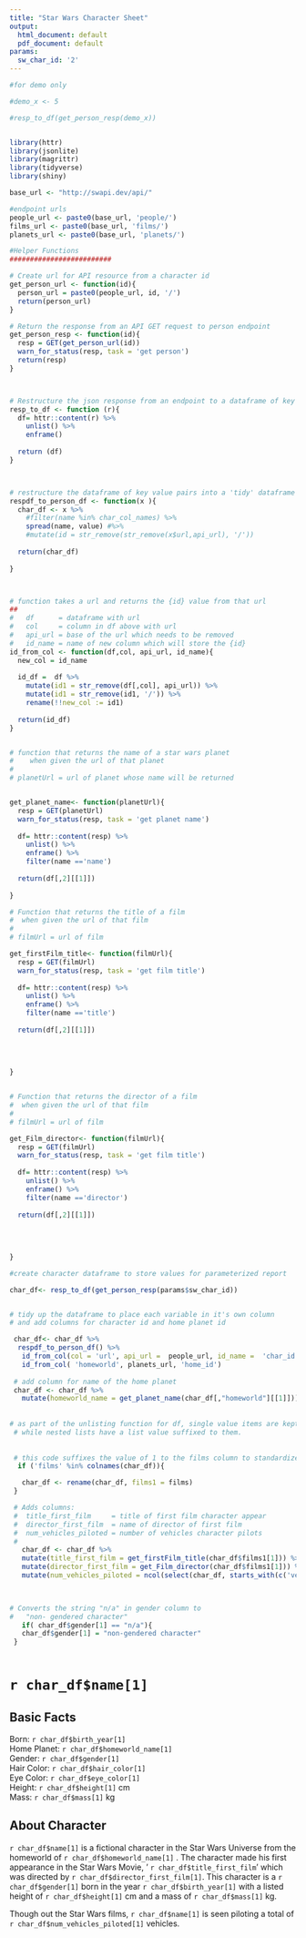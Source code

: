```yaml
---
title: "Star Wars Character Sheet"
output:
  html_document: default
  pdf_document: default
params:
  sw_char_id: '2'
---
```


```r
#for demo only

#demo_x <- 5

#resp_to_df(get_person_resp(demo_x))



```








```r
library(httr)
library(jsonlite)
library(magrittr)
library(tidyverse)
library(shiny)

```


```r
base_url <- "http://swapi.dev/api/"

#endpoint urls
people_url <- paste0(base_url, 'people/') 
films_url <- paste0(base_url, 'films/')
planets_url <- paste0(base_url, 'planets/')

```







```r

#Helper Functions 
#########################

# Create url for API resource from a character id
get_person_url <- function(id){
  person_url = paste0(people_url, id, '/')
  return(person_url)
}

# Return the response from an API GET request to person endpoint 
get_person_resp <- function(id){
  resp = GET(get_person_url(id))
  warn_for_status(resp, task = 'get person')
  return(resp)
}



# Restructure the json response from an endpoint to a dataframe of key value pairs
resp_to_df <- function (r){
  df= httr::content(r) %>% 
    unlist() %>% 
    enframe()
  
  return (df)
}



# restructure the dataframe of key value pairs into a 'tidy' dataframe
respdf_to_person_df <- function(x ){
  char_df <- x %>% 
    #filter(name %in% char_col_names) %>%
    spread(name, value) #%>%
    #mutate(id = str_remove(str_remove(x$url,api_url), '/'))
  
  return(char_df)
  
}



# function takes a url and returns the {id} value from that url
##
#   df      = dataframe with url 
#   col     = column in df above with url
#   api_url = base of the url which needs to be removed
#   id_name = name of new column which will store the {id}
id_from_col <- function(df,col, api_url, id_name){
  new_col = id_name
  
  id_df =  df %>%
    mutate(id1 = str_remove(df[,col], api_url)) %>% 
    mutate(id1 = str_remove(id1, '/')) %>% 
    rename(!!new_col := id1)
  
  return(id_df)
}


# function that returns the name of a star wars planet 
#    when given the url of that planet
#
# planetUrl = url of planet whose name will be returned


get_planet_name<- function(planetUrl){
  resp = GET(planetUrl)
  warn_for_status(resp, task = 'get planet name')
  
  df= httr::content(resp) %>% 
    unlist() %>% 
    enframe() %>% 
    filter(name =='name')
  
  return(df[,2][[1]])
  
}

# Function that returns the title of a film
#  when given the url of that film
#
# filmUrl = url of film

get_firstFilm_title<- function(filmUrl){
  resp = GET(filmUrl)
  warn_for_status(resp, task = 'get film title')
  
  df= httr::content(resp) %>% 
    unlist() %>% 
    enframe() %>% 
    filter(name =='title')
  
  return(df[,2][[1]])
  
  
  
  
}


# Function that returns the director of a film
#  when given the url of that film
#
# filmUrl = url of film

get_Film_director<- function(filmUrl){
  resp = GET(filmUrl)
  warn_for_status(resp, task = 'get film title')
  
  df= httr::content(resp) %>% 
    unlist() %>% 
    enframe() %>% 
    filter(name =='director')
  
  return(df[,2][[1]])
  
  
  
  
}

```




```r
#create character dataframe to store values for parameterized report

char_df<- resp_to_df(get_person_resp(params$sw_char_id))


# tidy up the dataframe to place each variable in it's own column
# and add columns for character id and home planet id

 char_df<- char_df %>% 
  respdf_to_person_df() %>% 
   id_from_col(col = 'url', api_url =  people_url, id_name =  'char_id') %>% 
   id_from_col( 'homeworld', planets_url, 'home_id') 
 
 # add column for name of the home planet
 char_df <- char_df %>% 
   mutate(homeworld_name = get_planet_name(char_df[,"homeworld"][[1]]))
 
 
# as part of the unlisting function for df, single value items are kept
 # while nested lists have a list value suffixed to them. 
 
 
 # this code suffixes the value of 1 to the films column to standardize
  if ('films' %in% colnames(char_df)){

   char_df <- rename(char_df, films1 = films)
 }

 # Adds columns:
 #  title_first_film     = title of first film character appear
 #  director_first_film  = name of director of first film
 #  num_vehicles_piloted = number of vehicles character pilots 
 # 
   char_df <- char_df %>%
   mutate(title_first_film = get_firstFilm_title(char_df$films1[1])) %>%
   mutate(director_first_film = get_Film_director(char_df$films1[1])) %>%
   mutate(num_vehicles_piloted = ncol(select(char_df, starts_with(c('veh','star')))))


   
# Converts the string "n/a" in gender column to 
#   "non- gendered character"
   if( char_df$gender[1] == "n/a"){
   char_df$gender[1] = "non-gendered character"
 } 
   
```





# `r char_df$name[1]`
## Basic Facts
Born: `r char_df$birth_year[1]`  
Home Planet: `r char_df$homeworld_name[1]`  
Gender: `r char_df$gender[1]`  
Hair Color: `r char_df$hair_color[1]`  
Eye Color: `r char_df$eye_color[1]`  
Height: `r char_df$height[1]` cm  
Mass: `r char_df$mass[1]` kg  

## About Character
`r char_df$name[1]`  is a fictional character in the Star Wars Universe from the homeworld of `r char_df$homeworld_name[1]` . The character made his first appearance in the Star Wars Movie, ' `r char_df$title_first_film`' which was directed by `r char_df$director_first_film[1]`. This character is a `r char_df$gender[1]` born in the year `r char_df$birth_year[1]` with a listed height of `r char_df$height[1]` cm and a mass of `r char_df$mass[1]` kg.

Though out the Star Wars films, `r char_df$name[1]` is seen piloting a total of `r char_df$num_vehicles_piloted[1]` vehicles.

